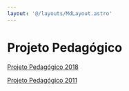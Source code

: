 ```yaml
---
layout: '@/layouts/MdLayout.astro'
---
```






Projeto Pedagógico
==================








[Projeto Pedagógico 2018](/cpt/documentos/projeto-pedagogico/projeto-pedagogico-2018)


[Projeto Pedagógico 2011](/cpt/documentos/projeto-pedagogico/projeto-pedagogico-2011)









